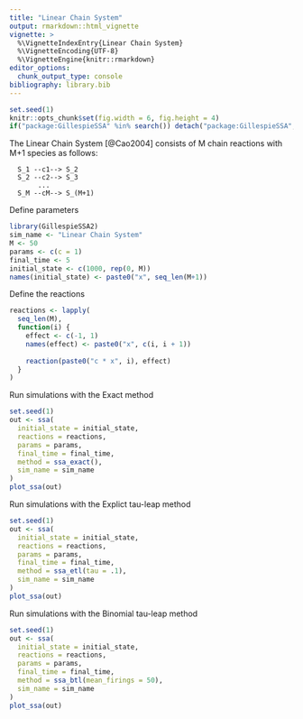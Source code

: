 ```yaml
---
title: "Linear Chain System"
output: rmarkdown::html_vignette
vignette: >
  %\VignetteIndexEntry{Linear Chain System}
  %\VignetteEncoding{UTF-8}
  %\VignetteEngine{knitr::rmarkdown}
editor_options: 
  chunk_output_type: console
bibliography: library.bib
---
```


<!-- github markdown built using 
rmarkdown::render("vignettes/linear_chain.Rmd", output_format = "github_document")
-->

```r
set.seed(1)
knitr::opts_chunk$set(fig.width = 6, fig.height = 4)
if("package:GillespieSSA" %in% search()) detach("package:GillespieSSA", unload=TRUE) 
```

The Linear Chain System [@Cao2004] consists of M chain reactions with M+1 species as follows:

```
  S_1 --c1--> S_2
  S_2 --c2--> S_3
       ...
  S_M --cM--> S_(M+1)
```

Define parameters
```r
library(GillespieSSA2)
sim_name <- "Linear Chain System"
M <- 50
params <- c(c = 1)
final_time <- 5
initial_state <- c(1000, rep(0, M)) 
names(initial_state) <- paste0("x", seq_len(M+1))
```

Define the reactions
```r
reactions <- lapply(
  seq_len(M),
  function(i) {
    effect <- c(-1, 1)
    names(effect) <- paste0("x", c(i, i + 1))
    
    reaction(paste0("c * x", i), effect)
  }
)
```

Run simulations with the Exact method
```r
set.seed(1)
out <- ssa(
  initial_state = initial_state,
  reactions = reactions,
  params = params,
  final_time = final_time,
  method = ssa_exact(),
  sim_name = sim_name
) 
plot_ssa(out)
```

Run simulations with the Explict tau-leap method
```r
set.seed(1)
out <- ssa(
  initial_state = initial_state,
  reactions = reactions,
  params = params,
  final_time = final_time,
  method = ssa_etl(tau = .1),
  sim_name = sim_name
) 
plot_ssa(out)
```

Run simulations with the Binomial tau-leap method
```r
set.seed(1)
out <- ssa(
  initial_state = initial_state,
  reactions = reactions,
  params = params,
  final_time = final_time,
  method = ssa_btl(mean_firings = 50),
  sim_name = sim_name
) 
plot_ssa(out)
```
